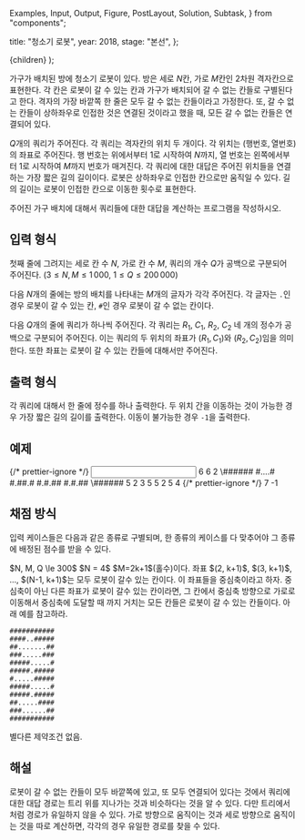   Examples,
  Input,
  Output,
  Figure,
  PostLayout,
  Solution,
  Subtask,
} from "components";

  title: "청소기 로봇",
  year: 2018,
  stage: "본선",
};

  <PostLayout meta={meta}>{children}</PostLayout>
);

가구가 배치된 방에 청소기 로봇이 있다. 방은 세로 $N$칸, 가로 $M$칸인 $2$차원 격자칸으로 표현한다. 각 칸은 로봇이 갈 수 있는 칸과 가구가 배치되어 갈 수 없는 칸들로 구별된다고 한다. 격자의 가장 바깥쪽 한 줄은 모두 갈 수 없는 칸들이라고 가정한다. 또, 갈 수 없는 칸들이 상하좌우로 인접한 것은 연결된 것이라고 했을 때, 모든 갈 수 없는 칸들은 연결되어 있다.

$Q$개의 쿼리가 주어진다. 각 쿼리는 격자칸의 위치 두 개이다. 각 위치는 $(\textrm{행번호}, \textrm{열번호})$의 좌표로 주어진다. 행 번호는 위에서부터 $1$로 시작하여 $N$까지, 열 번호는 왼쪽에서부터 $1$로 시작하여 $M$까지 번호가 매겨진다. 각 쿼리에 대한 대답은 주어진 위치들을 연결하는 가장 짧은 길의 길이이다. 로봇은 상하좌우로 인접한 칸으로만 움직일 수 있다. 길의 길이는 로봇이 인접한 칸으로 이동한 횟수로 표현한다.

주어진 가구 배치에 대해서 쿼리들에 대한 대답을 계산하는 프로그램을 작성하시오.

## 입력 형식

첫째 줄에 그려지는 세로 칸 수 $N$, 가로 칸 수 $M$, 쿼리의 개수 $Q$가 공백으로 구분되어 주어진다. ($3 \le N, M \le 1\,000$, $1 \le Q \le 200\,000$)

다음 $N$개의 줄에는 방의 배치를 나타내는 $M$개의 글자가 각각 주어진다. 각 글자는 `.`인 경우 로봇이 갈 수 있는 칸, `#`인 경우 로봇이 갈 수 없는 칸이다.

다음 $Q$개의 줄에 쿼리가 하나씩 주어진다. 각 쿼리는 $R_1$, $C_1$, $R_2$, $C_2$ 네 개의 정수가 공백으로 구분되어 주어진다. 이는 쿼리의 두 위치의 좌표가 $(R_1, C_1)$와 $(R_2, C_2)$임을 의미한다. 또한 좌표는 로봇이 갈 수 있는 칸들에 대해서만 주어진다.

## 출력 형식

각 쿼리에 대해서 한 줄에 정수를 하나 출력한다. 두 위치 간을 이동하는 것이 가능한 경우 가장 짧은 길의 길이를 출력한다. 이동이 불가능한 경우 `-1`을 출력한다.

## 예제

<Examples>
  {/* prettier-ignore */}
  <Input>
    6 6 2
    \######
    #....#
    #.##.#
    #.#.##
    #.#.##
    \######
    5 2 3 5
    5 2 5 4
  </Input>
  {/* prettier-ignore */}
  <Output>
    7
    -1
  </Output>
</Examples>

## 채점 방식

입력 케이스들은 다음과 같은 종류로 구별되며, 한 종류의 케이스를 다 맞추어야 그 종류에 배정된 점수를 받을 수 있다.

<Subtask index={1} score={19}>
  $N, M, Q \le 300$
</Subtask>
<Subtask index={2} score={21}>
  $N = 4$
</Subtask>
<Subtask index={3} score={26}>
$M=2k+1$(홀수)이다. 좌표 $(2, k+1)$, $(3, k+1)$, …, $(N-1, k+1)$는 모두 로봇이 갈수 있는 칸이다. 이 좌표들을 중심축이라고 하자. 중심축이 아닌 다른 좌표가 로봇이 갈수 있는 칸이라면, 그 칸에서 중심축 방향으로 가로로 이동해서 중심축에 도달할 때 까지 거치는 모든 칸들은 로봇이 갈 수 있는 칸들이다. 아래 예를 참고하라.

```text
###########
####..#####
##.......##
###.....###
#####.....#
#####.#####
#.....#####
#####.....#
#####.#####
##.....####
###......##
###########
```

</Subtask>
<Subtask index={4} score={34}>
별다른 제약조건 없음.
</Subtask>

## 해설

<Solution>
  로봇이 갈 수 없는 칸들이 모두 바깥쪽에 있고, 또 모두 연결되어 있다는 것에서
  쿼리에 대한 대답 경로는 트리 위를 지나가는 것과 비슷하다는 것을 알 수 있다.
  다만 트리에서처럼 경로가 유일하지 않을 수 있다. 가로 방향으로 움직이는 것과
  세로 방향으로 움직이는 것을 따로 계산하면, 각각의 경우 유일한 경로를 찾을 수
  있다.
</Solution>
